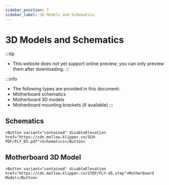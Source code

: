 ```yaml
---
sidebar_position: 7
sidebar_label: 3D Models and Schematics
---
```



# 3D Models and Schematics


:::tip
* This website does not yet support online preview; you can only preview them after downloading.
:::

:::info
* The following types are provided in this document:
* Motherboard schematics
* Motherboard 3D models
* Motherboard mounting brackets (if available)
:::

## Schematics

    <Button variant="contained" disableElevation href="https://cdn.mellow.klipper.cn/SCH-PDF/FLY_D5.pdf">Schematics</Button>


## Motherboard 3D Model

    <Button variant="contained" disableElevation href="https://cdn.mellow.klipper.cn/STEP/FLY-d5.step">Motherboard Model</Button>